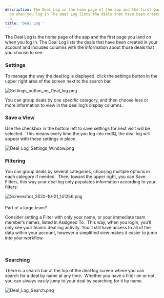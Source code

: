 ```yaml
---
description: The Deal Log is the home page of the app and the first page you land
  on when you log in The Deal Log lists the deals that have been created in your account
  a...
title: 'Deal Log '
---
```


The Deal Log is the home page of the app and the first page you land on when you log in. The Deal Log lists the deals that have been created in your account and includes columns with the information about those deals that you choose to see.  


### **Settings**


To manage the way the deal log is displayed, click the settings button in the upper right area of the screen next to the search bar.


<Frame>
  <img src="/images/rediq/4546a56f82cc70816dc34575fed781be9114e0ef.png" alt="Settings_button_on_Deal_log.png" />
</Frame>


You can group deals by one specific category, and then choose less or more information to view in the deal log’s display columns. 


### **Save a View**


Use the checkbox in the bottom left to save settings for next visit will be selected.  This means every time the you log into redIQ, the deal log will appear with these settings in place. 


<Frame>
  <img src="/images/rediq/9167c0fbce67a2ba5ad4a814f15625694c46dda7.png" alt="Deal_Log_Settings_Window.png" />
</Frame>


### **Filtering**


You can group deals by several categories, choosing multiple options in each category if needed.  Then, toward the upper right, you can Save Filters, this way your deal log only populates information according to your filters: 


![Screenshot_2020-10-21_141256.png](/images/rediq/faaf998833788aad0e74aa639cfd307d8195cf13.png)



#### 
Part of a large team?


Consider setting a Filter with only your name, or your immediate team member’s names, listed in Assigned To.  This way, when you login, you’ll only see your team’s deal log activity. You’ll still have access to all of the data within your account, however a simplified view makes it easier to jump into your workflow.






 


### **Searching**


There is a search bar at the top of the deal log screen where you can search for a deal by name at any time.  Whether you have a filter on or not, you can always easily jump to your deal by searching for it by name.


<Frame>
  <img src="/images/rediq/a8d7d235de265f0366edf8e576d872dc22aa3dee.png" alt="Deal_Log_Search.png" />
</Frame>